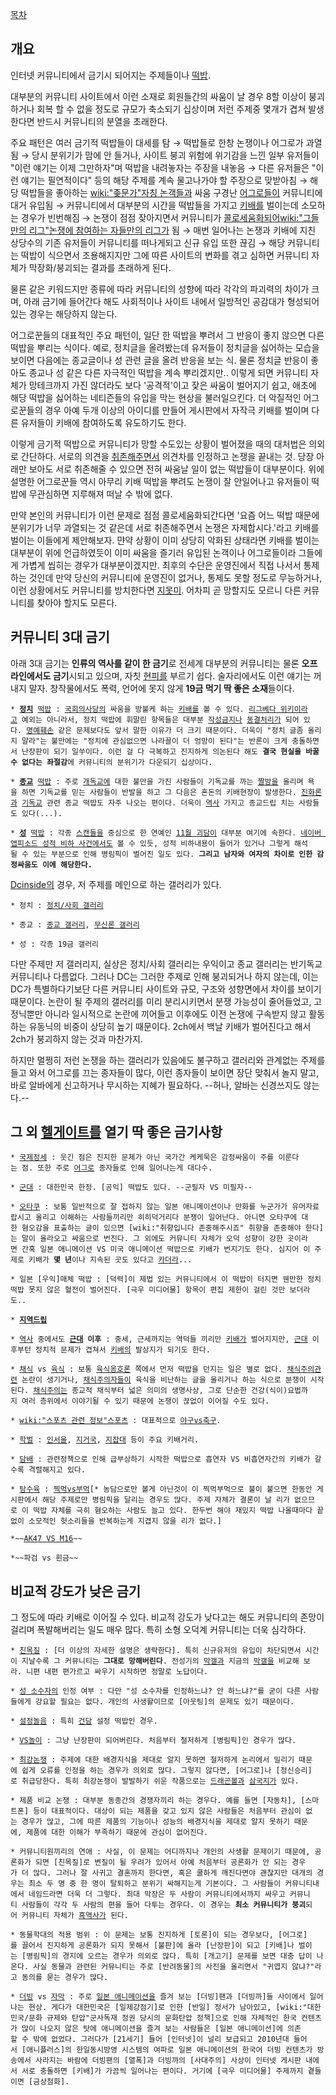 [[목차]]
== 개요 ==
인터넷 커뮤니티에서 금기시 되어지는 주제들이나 [[떡밥]].

대부분의 커뮤니티 사이트에서 이런 소재로 회원들간의 싸움이 날 경우 8할 이상이 붕괴하거나 회복 할 수 없을 정도로 규모가 축소되기 십상이며 저런 주제중 몇개가 겹쳐 발생한다면 반드시 커뮤니티의 분열을 초래한다. 

주요 패턴은 여러 금기적 떡밥들이 대세를 탐 → 떡밥들로 한창 논쟁이나 어그로가 과열됨 → 당시 분위기가 맘에 안 들거나, 사이트 붕괴 위험에 위기감을 느낀 일부 유저들이 "이런 얘기는 이제 그만하자"며 떡밥을 내려놓자는 주장을 내놓음 → 다른 유저들은 "이런 얘기는 필연적이다" 등의 해당 주제를 계속 물고나가야 할 주장으로 맞받아침 → 해당 떡밥들을 좋아하는 [[wiki:"좆문가"자칭 논객]]들과 싸움 구경난 [[어그로]]들이 커뮤니티에 대거 유입됨 → 커뮤니티에서 대부분의 시간을 떡밥들을 가지고 [[키배]]를 벌이는데 소모하는 경우가 빈번해짐 → 논쟁이 점점 잦아지면서 커뮤니티가 [[콜로세움]]화되어[[wiki:"그들만의 리그"논쟁에 참여하는 자들만의 리그]]가 됨 → 매번 일어나는 논쟁과 키배에 지친 상당수의 기존 유저들이 커뮤니티를 떠나게되고 신규 유입 또한 끊김 → 해당 커뮤니티는 떡밥이 식으면서 조용해지지만 그에 따른 사이트의 변화를 겪고 심하면 커뮤니티 자체가 막장화/붕괴되는 결과를 초래하게 된다.

물론 같은 키워드지만 종류에 따라 커뮤니티의 성향에 따라 각각의 파괴력의 차이가 크며, 아래 금기에 들어간다 해도 사회적이나 사이트 내에서 일방적인 공감대가 형성되어 있는 경우는 해당하지 않는다.

어그로꾼들의 대표적인 주요 패턴이, 일단 한 떡밥을 뿌려서 그 반응이 좋지 않으면 다른 떡밥을 뿌리는 식이다. 예로, 정치글을 올려봤는데 유저들이 정치글을 싫어하는 모습을 보이면 다음에는 종교글이나 성 관련 글을 올려 반응을 보는 식. 물론 정치글 반응이 좋아도 종교나 성 같은 다른 자극적인 떡밥을 계속 뿌리겠지만.. 이렇게 되면 커뮤니티 자체가 망테크까지 가진 않더라도 보다 '공격적'이고 잦은 싸움이 벌어지기 쉽고, 애초에 해당 떡밥을 싫어하는 네티즌들의 유입을 막는 현상을 불러일으킨다. 더 악질적인 어그로꾼들의 경우 아예 두개 이상의 아이디를 만들어 게시판에서 자작극 키배를 벌이며 다른 유저들이 키배에 참여하도록 유도하기도 한다. 

이렇게 금기적 떡밥으로 커뮤니티가 망할 수도있는 상황이 벌어졌을 때의 대처법은 의외로 간단하다. 서로의 의견을 [[취존]]해주면서 의견차를 인정하고 논쟁을 끝내는 것. 당장 아래만 보아도  서로 취존해줄 수 있으면 전혀 싸움날 일이 없는 떡밥들이 대부분이다. 위에 설명한 어그로꾼들 역시 아무리 키배 떡밥을 뿌려도 논쟁이 잘 안일어나고 유저들이 떡밥에 무관심하면 지루해져 떠날 수 밖에 없다. 

만약 본인의 커뮤니티가 이런 문제로 점점 콜로세움화되간다면 '요즘 어느 떡밥 때문에 분위기가 너무 과열되는 것 같은데 서로 취존해주면서 논쟁은 자제합시다.'라고 키배를 벌이는 이들에게 제안해보자. 먄약 상황이 이미 상당히 악화된 상태라면 키배를 벌이는 대부분이 위에 언급하였듯이 이미 싸움을 즐기러 유입된 논객이나 어그로들이라 그들에게 가볍게 씹히는 경우가 대부분이겠지만. 최후의 수단은 운영진에서 직접 나서서 통제하는 것인데 만약 당신의 커뮤니티에 운영진이 없거나, 통제도 못할 정도로 무능하거나, 이런 상황에서도 커뮤니티를 방치한다면 [[지못미]]. 어차피 곧 망할지도 모르니 다른 커뮤니티를 찾아야 할지도 모른다. 

== 커뮤니티 3대 금기 ==

아래 3대 금기는 '''인류의 역사를 같이 한 금기'''로 전세계 대부분의 커뮤니티는 물론 '''오프라인에서도 금기'''시되고 있으며, 자칫 [[현피]]를 부르기 쉽다. 술자리에서도 이런 얘기는 꺼내지 말자. 창작물에서도 폭력, 언어에 못지 않게 '''19금 먹기 딱 좋은 소재'''들이다.

 * '''[[정치]]''' [[떡밥]] : [[국회의사당]]의 싸움을 방불케 하는 [[키배]]를 볼 수 있다. [[리그베다 위키]]이라고 예외는 아니라서, 정치 떡밥에 휘말린 항목들은 대부분 [[작성금지]]나 [[동결처리]]가 되어 있다. [[명예훼손]] 같은 문제보다도 앞서 말한 이유가 더 크기 때문이다. 더욱이 "정치 글좀 올리지 말라"는 불만에는 "정치에 관심없으면 나라꼴이 더 엉망이 된다"는 반론이 크게 충돌하면서 난장판이 되기 일쑤이다. 이런 걸 다 극복하고 진지하게 의논된다 해도 '''결국 현실을 바꿀 수 없다는 좌절감'''에 커뮤니티의 분위기가 다운되기 십상이다.

 * '''[[종교]]''' [[떡밥]] : 주로 [[개독교]]에 대한 불만을 가진 사람들이 기독교를 까는 [[짤방]]을 올리며 욕을 하면 기독교를 믿는 사람들이 반발을 하고 그 다음은 혼돈의 키배현장이 발생한다. [[진화론]]과 [[기독교]] 관련 종교 떡밥도 자주 나오는 편이다. 더욱이 [[역사]] 가지고 종교드립 치는 사람들도 있다(...).

 * '''[[성]]''' [[떡밥]] : 각종 [[스캔들]]을 중심으로 한 연예인 [[11월 괴담]]이 대부분 여기에 속한다. [[네이버 앱피소드 성적 비하 사건]]에서도 볼 수 있듯, 성적 비하내용이 들어가 있거나 그렇게 해석될 수 있는 부분으로 인해 병림픽이 벌어진 일도 있다. '''그리고 남자와 여자의 차이로 인한 감정싸움도 이에 해당한다.'''

[[Dcinside]]의 경우, 저 주제를 메인으로 하는 갤러리가 있다.

 * 정치 : [[정치/사회 갤러리]]

 * 종교 : [[종교 갤러리]], [[무신론 갤러리]]

 * 성 : 각종 19금 갤러리

다만 주제만 저 갤러리지, 실상은 정치/사회 갤러리는 우익이고 종교 갤러리는 반기독교 커뮤니티나 다름없다. 그러나 DC는 그러한 주제로 인해 붕괴되거나 하지 않는데, 이는 DC가 특별하다기보단 다른 커뮤니티 사이트와 규모, 구조와 성향면에서 차이를 보이기 때문이다. 논란이 될 주제의 갤러리를 미리 분리시키면서 분쟁 가능성이 줄어들었고, 고정닉뿐만 아니라 일시적으로 논란에 끼어들고 이후에도 이전 논쟁에 구속받지 않고 활동하는 유동닉의 비중이 상당히 높기 때문이다. 2ch에서 백날 키배가 벌어진다고 해서 2ch가 붕괴하지 않는 것과 마찬가지.

하지만 멀쩡히 저런 논쟁을 하는 갤러리가 있음에도 불구하고 갤러리와 관계없는 주제를 들고 와서 어그로를 끄는 종자들이 많다, 이런 종자들이 보이면 장단 맞춰서 놀지 말고, 바로 알바에게 신고하거나 무시하는 지혜가 필요하다. --허나, 알바는 신경쓰지도 않는다.--

== 그 외 [[헬게이트]]를 열기 딱 좋은 금기사항 ==

 * [[국제정세]] : 웃긴 점은 진지한 문제가 아닌 국가간 케케묵은 감정싸움이 주를 이룬다는 점. 또한 주로 [[어그로]] 종자들로 인해 일어나는게 대다수.

 * [[군대]] : 대한민국 한정. [공익] 떡밥도 있다. --군필자 VS 미필자--

 * [[오타쿠]] : 보통 일반적으로 잘 접하지 않는 일본 애니메이션이나 만화를 누군가가 유머자료랍시고 올리고 이해하는 사람들끼리만 히히덕거리다 분쟁이 일어난다. 아니면 오타쿠에 대한 혐오감을 표출하는 글이 있으면 [wiki:"취향입니다 존중해주시죠" 취향을 존중해야 한다]는 말이 올라오고 싸움으로 번진다. 그 외에도 커뮤니티 자체가 오덕 성향이 강한 곳이라면 간혹 일본 애니메이션 VS 미국 애니메이션 떡밥으로 키배가 번지기도 한다. 심지어 이 주제로 키배가 '''몇 년'''이나 지속된 곳도 있다고 [[카더라]]...

 * 일본 [우익]매체 떡밥 : [덕력]이 제법 있는 커뮤니티에서 이 떡밥이 터지면 웬만한 정치떡밥 못지 않은 혈전이 벌어진다. [극우 미디어물] 항목이 편집 제한이 걸린 것만 보더라도..

 * '''[[지역드립]]'''

 * [[역사]] 중에서도 '''[[근대]] 이후''' : 중세, 근세까지는 역덕들 끼리만 [[키배]]가 벌어지지만, [[근대]] 이후부턴 정치적 문제가 겹쳐서 [[키배]]의 발상지가 되기도 한다.

 * [[채식]] vs [[육식]] : 보통 [[육식]]옹호론 쪽에서 먼저 떡밥을 던지는 일은 별로 없다. [[채식주의]]관련 논란이 생기거나, [[채식주의자]]들이 육식을 비난하는 글을 올리거나 하는 식으로 분쟁이 시작된다. [[채식주의]]는 종교적 채식부터 넓은 의미의 생명사상, 그로 단순한 건강(식이)요법까지 여러 층위에서 이야기될 수 있기 때문에 논쟁이 끊없이 이어질 수도 있다. 

 * [[wiki:"스포츠 관련 정보"스포츠]] : 대표적으로 [[야구vs축구]].

 * [[학벌]] : [[인서울]], [[지거국]], [[지잡대]] 등이 주요 키배거리.

 * [[담배]] : 관련정책으로 인해 급부상하기 시작한 떡밥으로 흡연자 VS 비흡연자간의 키배가 갈수록 격렬해지고 있다.

 * [[탕수육]] : [[탕수육으로 본 조선시대 붕당의 이해|찍먹vs부먹]][* 농담으로만 볼게 아닌것이 이 찍먹부먹으로 불이 붙으면 한동안 게시판에서 해당 주제로만 병림픽을 달리는 경우도 많다. 주제 자체가 결론이 날 리가 없으므로 이 떡밥 자체를 극히 혐오하는 사람도 늘고 있다. 한두번 해야 재밌지 떡밥 나올때마다 끝없이 소모적인 헛소리들을 반복하는게 지겹지 않을 리가 없다.]

 *~~[[AK47 VS M16]]~~

 *~~파검 vs 흰금~~

== 비교적 강도가 낮은 금기 ==

그 정도에 따라 키배로 이어질 수 있다. 비교적 강도가 낮다고는 해도 커뮤니티의 존망이 걸리며 폭발해버리는 일도 매우 많다. 특히 소형 오덕계 커뮤니티는 더욱 심각하다.

 * [[친목질]] : [더 이상의 자세한 설명은 생략한다]. 특히 신규유저의 유입이 차단되면서 시간이 지날수록 그 커뮤니티는 '''그대로 망해버린다'''. 전성기의 [[막갤]]과 지금의 [[막갤]]을 비교해 보라. 니편 내편 편가르고 싸우기 시작하면 정말로 노답이다.

 * [[성 소수자]]의 인정 여부 : 다만 "성 소수자를 인정하느냐? 안 하느냐?"를 굳이 다른 사람들에게 강요할 필요는 없다. 개인의 사생활이므로 [아웃팅]의 문제도 있기 때문이다.

 * [[설정놀음]] : 특히 [[건담]] 설정 떡밥인 경우.

 * [[VS놀이]] : 그냥 난장판이 되어버린다. 처음부터 철저하게 [병림픽]인 경우가 많다.

 * [[최강논쟁]] : 주제에 대한 배경지식을 제대로 알지 못하면 철저하게 논리에서 밀리기 때문에 쉽게 오류를 인정을 하는 경우가 의외로 많다. 그렇지 않다면, [어그로]나 [정신승리]로 취급당한다. 특히 최강논쟁이 발발하기 쉬운 작품으로는 [[드래곤볼]]과 [[삼국지]]가 있다.

 * 제품 비교 논쟁 : 대부분 동종간의 경쟁자끼리 하는 경우다. 예를 들면 [자동차], [스마트폰] 등이 대표적이다. 대상이 되는 제품을 갖고 있지 않은 사람들은 처음부터 관심이 없는 경우가 많고, 그에 따른 제품의 기능이나 성능의 배경지식을 제대로 알지 못하기 때문에, 제품에 대한 이해가 부족하기 때문에 관심이 없어진다.

 * 커뮤니티원끼리의 연애 : 사실, 이 문제는 어디까지나 개인의 사생활 문제이기 때문에, 공론화가 되면 [친목질]로 변질이 될 우려가 있어서 아예 처음부터 공론화가 안 되는 경우가 더 많다. 그러나 잘 사귀고 결혼까지 한다면, 혹은 쿨하게 깨진다면야 괜찮지만 대개의 경우는 최소 두 명 중 한 명이 탈퇴하고 분위기 싸해지는게 기본이다. 그 사람들이 커뮤니티내에서 네임드라면 더욱 더 그렇다. 최대 막장은 두 사람이 커뮤니티에서까지 싸우고 커뮤니티 사람들이 각각 두 사람의 편을 들어 다투는 경우다. 이 경우는 '''최소 커뮤니티가 붕괴'''되어 커뮤니티 자체가 [[흑역사]]가 된다.

 * 동물학대의 적용 범위 : 이 문제는 보통 진지하게 [토론]이 되는 경우보다, [어그로]를 끌어서 진지하게 공론화가 되지 못해서 [불판]에 올라 [난장판]이 되고 [키배]나 벌이는 [병림픽]의 경지에 오르는 경우가 의외로 많다. 특히 [개고기] 문제를 보면 대충 답이 나온다. 사실 동물과 관련된 커뮤니티는 주로 [반려동물]의 사진을 올리면서 "귀엽지 않냐?"라고 동의를 묻는 경우가 많다.

 * [[더빙]] vs [[자막]] : 주로 [[일본 애니메이션]]을 즐겨 보는 [더빙]팬과 [더빙까]들 사이에서 일어나는 현상. 게다가 대한민국은 [일제강점기]로 인한 [반일] 정서가 남아있고, [wiki:"대한민국/문화 규제와 탄압"군사독재 정권 당시의 문화탄압 정책]으로 인해 자체적인 한국 컨텐츠가 많이 나오지 않은 탓에 애니메이션을 즐겨 보는 사람들은 [일본 애니메이션]에 의존할 수 밖에 없었다. 그러다가 [21세기] 들어 [인터넷]이 널리 보급되고 2010년대 들어서 [애니플러스]의 한일동시방영 시스템의 여파로 일본 애니메이션의 한국어 더빙 컨텐츠가 방송에서 사라지는 바람에 더빙팬의 [열폭]과 더빙까의 [사대주의] 사상이 인터넷 게시판 내에서 서로 충돌하면 [키배]가 가끔씩 일어나는 편이다. 거기에 [극우 미디어물] 주제까지 곁들이면 [금상첨화]. 
